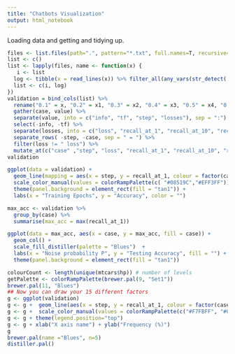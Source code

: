 ```yaml
---
title: "Chatbots Visualization"
output: html_notebook
---
```


Loading data and getting and tidying up.

```r
files <- list.files(path=".", pattern="*.txt", full.names=T, recursive=FALSE)
list <- c()
list <- lapply(files, name <- function(x) {
   i <- list
  log <- tibble(x = read_lines(x)) %>% filter_all(any_vars(str_detect(., "INFO:tensorflow:Saving evaluation summary")))
  list <- c(i, log)
})
validation = bind_cols(list) %>%
  rename("0.1" = x, "0.2" = x1, "0.3" = x2, "0.4" = x3, "0.5" = x4, "0.6" = x5, "0.7" = x6, "0.8" = x7, "0.9" = x8, "1" = x9, "0.0" = x10) %>%
  gather(case, value) %>%
  separate(value, into = c("info", "tf", "step", "losses"), sep = ":") %>%
  select(-info, -tf) %>%
  separate(losses, into = c("loss", "recall_at_1", "recall_at_10", "recall_at_2", "recall_at_5"), sep = ",") %>%
  separate_rows( -step, -case, sep = " = ") %>%
  filter(loss != " loss") %>%
  mutate_at(c("case" ,"step", "loss", "recall_at_1", "recall_at_10", "recall_at_2", "recall_at_5"),parse_number)
validation
```

```r
ggplot(data = validation) + 
  geom_line(mapping = aes(x = step, y = recall_at_1, colour = factor(case)), size = 1) +
  scale_color_manual(values = colorRampPalette(c( "#08519C","#EFF3FF"))(11)) +
  theme(panel.background = element_rect(fill = "tan1")) +
  labs(x = "Training Epochs", y = "Accuracy", color = "")
```



```r
max_acc <- validation %>%
  group_by(case) %>%
  summarise(max_acc = max(recall_at_1))

ggplot(data = max_acc, aes(x = case, y = max_acc, fill = case)) +
  geom_col() +
  scale_fill_distiller(palette = "Blues")  +
  labs(x = "Noise probability P", y = "Testing Accuracy", fill = "") +
  theme(panel.background = element_rect(fill = "tan1"))
```


```r
colourCount <- length(unique(mtcars$hp)) # number of levels
getPalette <- colorRampPalette(brewer.pal(9, "Set1"))
brewer.pal(11, "Blues")
## Now you can draw your 15 different factors
g <- ggplot(validation) 
g <- g +  geom_line(aes(x = step, y = recall_at_1, colour = factor(case))) 
g <- g +  scale_color_manual(values = colorRampPalette(c("#F7FBFF", "#08306B"), alpha = TRUE)(11)) 
g <- g + theme(legend.position="top")
g <- g + xlab("X axis name") + ylab("Frequency (%)")
g
brewer.pal(name ="Blues", n=5)
distiller.pal()
```

